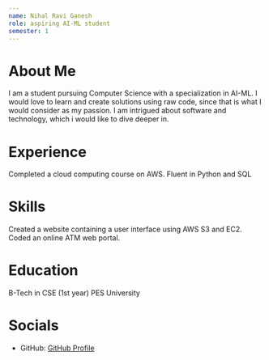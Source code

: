 ```yaml
---
name: Nihal Ravi Ganesh
role: aspiring AI-ML student
semester: 1
---
```


# About Me
I am a student pursuing Computer Science with a specialization in AI-ML.
I would love to learn and create solutions using raw code, since that is what I would consider as my passion.
I am intrigued about software and technology, which i would like to dive deeper in.

# Experience
Completed a cloud computing course on AWS.
Fluent in Python and SQL

# Skills
Created a website containing a user interface using AWS S3 and EC2.
Coded an online ATM web portal.

# Education
B-Tech in CSE (1st year)
PES University

# Socials
- GitHub: [GitHub Profile](https://github.com/NRG2005)


